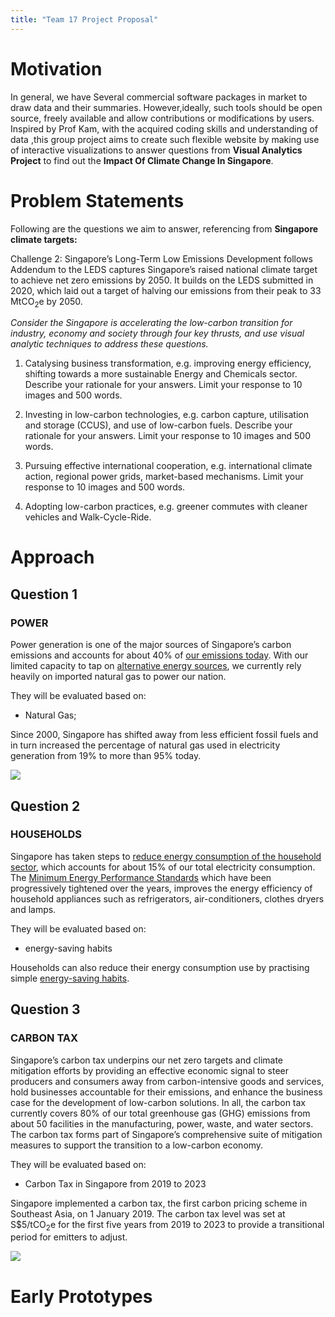 ```yaml
---
title: "Team 17 Project Proposal"
---
```


# Motivation

In general, we have Several commercial software packages in market to draw data and their summaries. However,ideally, such tools should be open source, freely available and allow contributions or modifications by users. Inspired by Prof Kam, with the acquired coding skills and understanding of data ,this group project aims to create such flexible website by making use of interactive visualizations to answer questions from **Visual Analytics Project** to find out the **Impact Of Climate Change In Singapore**.

# Problem Statements

Following are the questions we aim to answer, referencing from **Singapore climate targets:**

Challenge 2: Singapore's Long-Term Low Emissions Development follows Addendum to the LEDS captures Singapore's raised national climate target to achieve net zero emissions by 2050. It builds on the LEDS submitted in 2020, which laid out a target of halving our emissions from their peak to 33 MtCO~2~e by 2050.

*Consider the Singapore is accelerating the low-carbon transition for industry, economy and society through four key thrusts, and use visual analytic techniques to address these questions.*

1.  Catalysing business transformation, e.g. improving energy efficiency, shifting towards a more sustainable Energy and Chemicals sector. Describe your rationale for your answers. Limit your response to 10 images and 500 words.

2.  Investing in low-carbon technologies, e.g. carbon capture, utilisation and storage (CCUS), and use of low-carbon fuels. Describe your rationale for your answers. Limit your response to 10 images and 500 words.

3.  Pursuing effective international cooperation, e.g. international climate action, regional power grids, market-based mechanisms. Limit your response to 10 images and 500 words.

4.  Adopting low-carbon practices, e.g. greener commutes with cleaner vehicles and Walk-Cycle-Ride.

# Approach

## **Question 1**

### POWER

Power generation is one of the major sources of Singapore's carbon emissions and accounts for about 40% of [our emissions today](https://www.nccs.gov.sg/singapores-climate-action/singapores-climate-targets/singapore-emissions-profile/). With our limited capacity to tap on [alternative energy sources](https://www.nccs.gov.sg/singapores-climate-action/singapore-approach-to-alternative-energy/), we currently rely heavily on imported natural gas to power our nation.

They will be evaluated based on:

-   Natural Gas;

Since 2000, Singapore has shifted away from less efficient fossil fuels and in turn increased the percentage of natural gas used in electricity generation from 19% to more than 95% today.

![](images/ema_singapore's%20grid%20emission%20factor.png)

## **Question 2**

### HOUSEHOLDS

Singapore has taken steps to [reduce energy consumption of the household sector](https://www.nea.gov.sg/our-services/climate-change-energy-efficiency/energy-efficiency/household-sector/), which accounts for about 15% of our total electricity consumption. The [Minimum Energy Performance Standards](https://www.nea.gov.sg/our-services/climate-change-energy-efficiency/energy-efficiency/household-sector/minimum-energy-performance-standards) which have been progressively tightened over the years, improves the energy efficiency of household appliances such as refrigerators, air-conditioners, clothes dryers and lamps.

They will be evaluated based on:

-   energy-saving habits

Households can also reduce their energy consumption use by practising simple [energy-saving habits](https://www.nea.gov.sg/our-services/climate-change-energy-efficiency/energy-efficiency/household-sector/energy-saving-tips).

## **Question 3**

### CARBON TAX

Singapore's carbon tax underpins our net zero targets and climate mitigation efforts by providing an effective economic signal to steer producers and consumers away from carbon-intensive goods and services, hold businesses accountable for their emissions, and enhance the business case for the development of low-carbon solutions. In all, the carbon tax currently covers 80% of our total greenhouse gas (GHG) emissions from about 50 facilities in the manufacturing, power, waste, and water sectors. The carbon tax forms part of Singapore's comprehensive suite of mitigation measures to support the transition to a low-carbon economy.

They will be evaluated based on:

-   Carbon Tax in Singapore from 2019 to 2023

Singapore implemented a carbon tax, the first carbon pricing scheme in Southeast Asia, on 1 January 2019. The carbon tax level was set at S\$5/tCO~2~e for the first five years from 2019 to 2023 to provide a transitional period for emitters to adjust.

![](images/carbontaxgraph_updated.png)

# Early Prototypes
